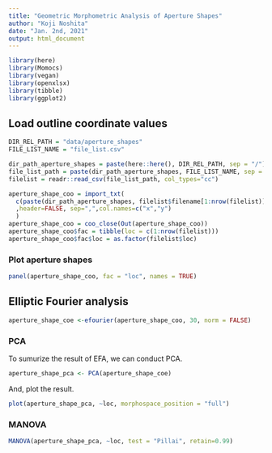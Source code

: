 ```yaml
---
title: "Geometric Morphometric Analysis of Aperture Shapes"
author: "Koji Noshita"
date: "Jan. 2nd, 2021"
output: html_document
---
```


```r
library(here)
library(Momocs)
library(vegan)
library(openxlsx)
library(tibble)
library(ggplot2)
```

## Load outline coordinate values

```r

DIR_REL_PATH = "data/aperture_shapes"
FILE_LIST_NAME = "file_list.csv"

dir_path_aperture_shapes = paste(here::here(), DIR_REL_PATH, sep = "/")
file_list_path = paste(dir_path_aperture_shapes, FILE_LIST_NAME, sep = "/")
filelist = readr::read_csv(file_list_path, col_types="cc")

aperture_shape_coo = import_txt(
  c(paste(dir_path_aperture_shapes, filelist$filename[1:nrow(filelist)], sep="/"))
  ,header=FALSE, sep=",",col.names=c("x","y")
  )
aperture_shape_coo = coo_close(Out(aperture_shape_coo))
aperture_shape_coo$fac = tibble(loc = c(1:nrow(filelist)))
aperture_shape_coo$fac$loc = as.factor(filelist$loc) 
```

### Plot aperture shapes

```r
panel(aperture_shape_coo, fac = "loc", names = TRUE)
```

## Elliptic Fourier analysis

```r
aperture_shape_coe <-efourier(aperture_shape_coo, 30, norm = FALSE)
```

### PCA

To sumurize the result of EFA, we can conduct PCA.

```r
aperture_shape_pca <- PCA(aperture_shape_coe)
```

And, plot the result.

```r
plot(aperture_shape_pca, ~loc, morphospace_position = "full")
```

### MANOVA

```r
MANOVA(aperture_shape_pca, ~loc, test = "Pillai", retain=0.99)
```

